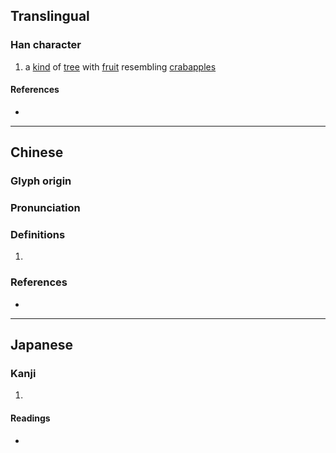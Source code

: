 {{character info/new}}
==Translingual==

===Han character===
{{Han char|rn=75|rad=木|as=08|sn=12|four=49989|canj=DFF|ids=⿰木炎}}

# {{lb|zh|archaic}} {{lb|zh|literary}} a [[kind]] of [[tree]] with [[fruit]] resembling [[crabapple]]s

====References====
* {{Han ref|kx=0534.040|dkj=14967|dj=0922.030|hdz=21238.050|uh=68EA|ud=26858|bh=D9B0|bd=55728}}

----

==Chinese==
{{zh-forms}}

===Glyph origin===
{{Han etym}}

===Pronunciation===
{{zh-pron
|m=yǎn
|c=jim5
|mc=y
|oc=y
|cat=
}}

===Definitions===
{{zh-hanzi}}

# {{rfdef|zh}}

===References===
* {{R:twedu|B01723}}

----

==Japanese==

===Kanji===
{{ja-kanji|grade=|rs=木08}}

# {{defn|lang=ja|sort=木08}}

====Readings====
* {{ja-readings|on=[[えん]] (en), [[せん]] (sen)|kun=}}